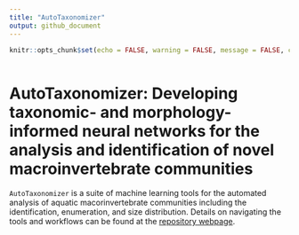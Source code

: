 ```yaml
---
title: "AutoTaxonomizer"
output: github_document
---
```


```r
knitr::opts_chunk$set(echo = FALSE, warning = FALSE, message = FALSE, collapse = TRUE, comment = "#>")
```

```r

```

AutoTaxonomizer: Developing taxonomic- and morphology-informed neural networks for the analysis and identification of novel macroinvertebrate communities
=====

`AutoTaxonomizer` is a suite of machine learning tools for the automated analysis of aquatic macorinvertebrate communities including the identification, enumeration, and size distribution. Details on navigating the tools and workflows can be found at the [repository webpage](https://jimjunker1.github.io/macro-detect/).

